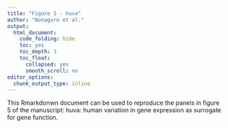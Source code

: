 ```yaml
---
title: "Figure 1 - huva"
author: "Bonaguro et al."
output: 
  html_document:
    code_folding: hide
    toc: yes
    toc_depth: 3
    toc_float:
      collapsed: yes
      smooth_scroll: no
editor_options: 
  chunk_output_type: inline
---
```


This Rmarkdonwn document can be used to reproduce the panels in figure 5 of the manuscript: huva: human variation in gene expression as surrogate for gene function.
